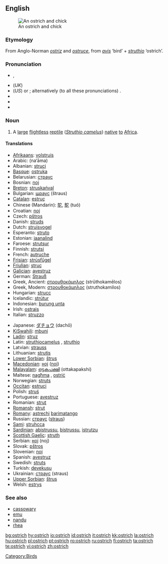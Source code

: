 ==English==
{{wikipedia}}
[[Image:Ostrich and chick.jpg|thumb|An ostrich and chick]]

===Etymology===
From Anglo-Norman ''[[ostriz]]'' and {{OF.}} ''[[ostruce]]'', from {{L.}} ''[[avis]]'' ‘bird’ + ''[[struthio]]'' ‘ostrich’.

===Pronunciation===
* {{enPR|ŏs'trĭch}}, {{enPR|ôs'trĭch}}
* (''UK'') {{IPA|/'ɒs.trɪʧ/}}
* (''US'') {{IPA|/'ɑs.trɪʧ/}} or {{IPA|/'ɔs.trɪʧ/}}; alternatively (to all these pronunciations) {{IPA|/-strɪʤ/}}.
* {{audio|en-us-ostrich.ogg|Audio (US)}}
* {{audio|en-us-ostrich.ogg|Audio (US) (2)}}
* {{SAMPA|/"QstrItS/}}

===Noun===
{{en-noun|es}}

# A [[large]] [[flightless]] [[reptile]] (''[[Struthio camelus]]'') [[native]] [[to]] [[Africa]].

====Translations====
{{trans-top|large flightless bird}}
* [[Afrikaans]]: [[volstruis]]
* Arabic: {{ARchar|[[نعامة]]}} (na‘āma)
* Albanian: [[struci]]
* [[Basque]]: [[ostruka]]
* Belarusian: [[страус]]
* Bosnian: [[noj]] {{m}}
* [[Breton]]: [[struskańval]]
* Bulgarian: [[щраус]] (štraus)
* [[Catalan]]: [[estruç]] {{m}}
* Chinese (Mandarin): [[鸵]], [[鴕]] (tuó)
* Croatian: [[noj]]
* Czech: [[pštros]]
* Danish: [[struds]]
* Dutch: [[struisvogel]] {{m}}
* Esperanto: [[struto]]
* Estonian: [[jaanalind]]
* Faroese: [[strutsur]]
* Finnish: [[strutsi]]
* French: [[autruche]] {{f}}
* [[Frisian]]: [[strúsfûgel]]
* [[Friulian]]: [[struç]]
* [[Galician]]: [[avestruz]]
* German: [[Strauß]] {{m}}
* Greek, Ancient: [[στρουθοκάμηλος]] (strūthokamēlos) {{m|f}}
* Greek, Modern: [[στρουθοκάμηλος]] (struthokamilos)
* Hungarian: [[strucc]]
* Icelandic: [[strútur]]
* Indonesian: [[burung unta]]
* Irish: [[ostrais]]
* Italian: [[struzzo]] {{m}}
{{trans-mid}}
* Japanese: [[ダチョウ]] (dachō)
* [[KiSwahili]]: [[mbuni]]
* [[Ladin]]: [[struz]]
* Latin: [[struthiocamelus]] {{m}}, [[struthio]] {{m}}
* Latvian: [[strauss]]
* Lithuanian: [[strutis]]
* [[Lower Sorbian]]: [[štrus]]
* [[Macedonian]]: [[ноj]] ([[noj]])
* [[Malayalam]]: [[ഒട്ടകപക്ഷി]] (ottakapakshi)
* Maltese: [[nagħma]] {{f}}, [[ostriċ]]
* Norwegian: [[struts]] {{m}}
* [[Occitan]]: [[estruci]]
* Polish: [[struś]] {{m}}
* Portuguese: [[avestruz]]
* Romanian: [[struţ]]
* [[Romansh]]: [[strut]]
* [[Romany]]: [[astrechi]] {{m}} [[barimatango]] {{m}}
* Russian: [[страус]] ([[straus]]) '' ''
* [[Sami]]: [[struhcca]]
* [[Sardinian]]: [[abistrussu]], [[bistrussu]], [[istrutzu]]
* [[Scottish Gaelic]]: [[struth]]
* Serbian: [[ноj]] (noj)
* Slovak: [[pštros]]
* Slovenian: [[noj]] {{m}}
* Spanish: [[avestruz]] {{m}}
* Swedish: [[struts]]
* Turkish: [[devekuşu]]
* Ukrainian: [[страус]] (straus)
* [[Upper Sorbian]]: [[štrus]]
* Welsh: [[estrys]]
{{trans-bottom}}

===See also===
* [[cassowary]]
* [[emu]]
* [[nandu]]
* [[rhea]]

[[Category:Birds]]

[[bg:ostrich]]
[[hy:ostrich]]
[[io:ostrich]]
[[id:ostrich]]
[[it:ostrich]]
[[kk:ostrich]]
[[la:ostrich]]
[[hu:ostrich]]
[[pl:ostrich]]
[[pt:ostrich]]
[[ro:ostrich]]
[[ru:ostrich]]
[[fi:ostrich]]
[[ta:ostrich]]
[[te:ostrich]]
[[vi:ostrich]]
[[zh:ostrich]]